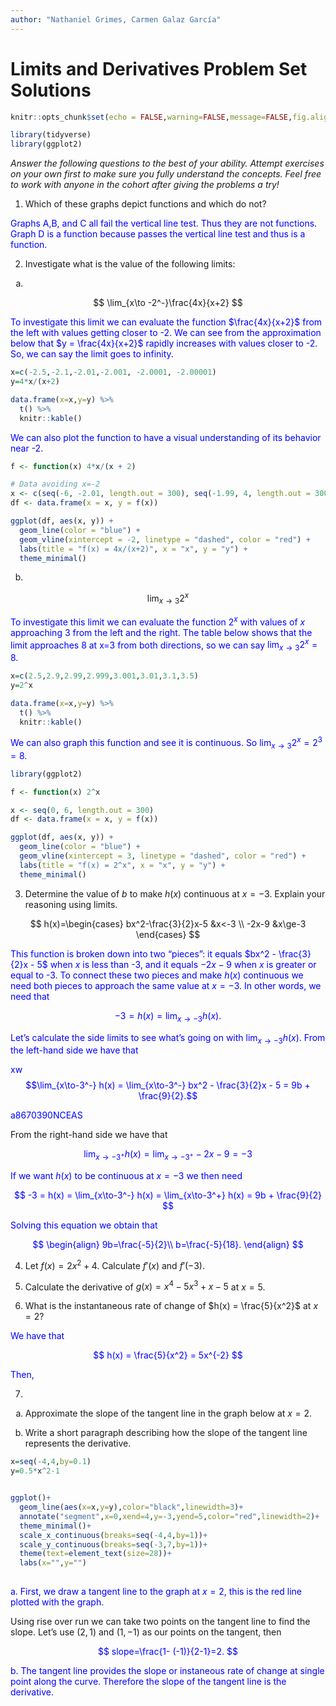 ```yaml
---
author: "Nathaniel Grimes, Carmen Galaz García"
---
```


# Limits and Derivatives Problem Set Solutions

```r
knitr::opts_chunk$set(echo = FALSE,warning=FALSE,message=FALSE,fig.align = 'center')

library(tidyverse)
library(ggplot2)
```

*Answer the following questions to the best of your ability.  Attempt exercises on your own first to make sure you fully understand the concepts. Feel free to work with anyone in the cohort after giving the problems a try!*

1) Which of these graphs depict functions and which do not?

<span style="color:blue">
Graphs A,B, and C all fail the vertical line test. Thus they are not functions. Graph D is a function because passes the vertical line test and thus is a function.
</span>

2) Investigate what is the value of the following limits:

a)

$$
\lim_{x\to -2^-}\frac{4x}{x+2}
$$

<span style="color:blue">To investigate this limit we can evaluate the function $\frac{4x}{x+2}$ from the left with values getting closer to -2. We can see from the approximation below that  $y = \frac{4x}{x+2}$ rapidly increases with values closer to -2. So, we can say the limit goes to infinity. 
</span>

```r
x=c(-2.5,-2.1,-2.01,-2.001, -2.0001, -2.00001)
y=4*x/(x+2)

data.frame(x=x,y=y) %>% 
  t() %>% 
  knitr::kable()
```

<span style="color:blue">
We can also plot the function to have a visual understanding of its behavior near -2. 
</span>

```r
f <- function(x) 4*x/(x + 2)

# Data avoiding x=-2
x <- c(seq(-6, -2.01, length.out = 300), seq(-1.99, 4, length.out = 300))
df <- data.frame(x = x, y = f(x))

ggplot(df, aes(x, y)) +
  geom_line(color = "blue") +
  geom_vline(xintercept = -2, linetype = "dashed", color = "red") +
  labs(title = "f(x) = 4x/(x+2)", x = "x", y = "y") +
  theme_minimal()

```

b) 

$$
\lim_{x\to 3}2^x
$$

<span style="color:blue">
To investigate this limit we can evaluate the function $2^x$ with values of $x$ approaching 3 from the left and the right. The table below shows that the limit approaches 8 at x=3 from both directions, so we can say $\lim_{x\to 3}2^x=8$. 
</span>

```r
x=c(2.5,2.9,2.99,2.999,3.001,3.01,3.1,3.5)
y=2^x

data.frame(x=x,y=y) %>% 
  t() %>% 
  knitr::kable()
```

<span style="color:blue">
We can also graph this function and see it is continuous. So $\lim_{x\to 3}2^x = 2^3 = 8$.
</span>

```r
library(ggplot2)

f <- function(x) 2^x

x <- seq(0, 6, length.out = 300)
df <- data.frame(x = x, y = f(x))

ggplot(df, aes(x, y)) +
  geom_line(color = "blue") +
  geom_vline(xintercept = 3, linetype = "dashed", color = "red") +
  labs(title = "f(x) = 2^x", x = "x", y = "y") +
  theme_minimal()
```

3) Determine the value of $b$ to make $h(x)$ continuous at $x=-3$. Explain your reasoning using limits.

$$
h(x)=\begin{cases}
bx^2-\frac{3}{2}x-5 &x<-3 \\
-2x-9 &x\ge-3
\end{cases}
$$

<span style="color:blue">This function is broken down into two "pieces": it equals $bx^2 - \frac{3}{2}x - 5$ when $x$ is less than -3, and it equals $-2x-9$ when $x$ is greater or equal to -3. To connect these two pieces and make $h(x)$ continuous we need both pieces to approach the same value at $x=-3$. In other words, we need that </span>

<span style="color:blue">
$$ -3 = h(x) = \lim_{x\to-3} h(x).$$ 
</span>

<span style="color:blue">
Let's calculate the side limits to see what's going on with $\lim_{x\to-3} h(x)$. From the left-hand side we have that
</span>

<span style="color:blue">xw
$$\lim_{x\to-3^-} h(x) = \lim_{x\to-3^-} bx^2 - \frac{3}{2}x - 5 = 9b + \frac{9}{2}.$$
</span>

<span style="color:blue">a8670390NCEAS

From the right-hand side we have that
</span>

<span style="color:blue">
$$
\lim_{x\to-3^+} h(x) = \lim_{x\to-3^+} -2x-9 = -3
$$
</span>

<span style="color:blue">
If we want $h(x)$ to be continuous at $x=-3$ we then need
</span>

<span style="color:blue">
$$ -3 = h(x) = \lim_{x\to-3^-} h(x) = \lim_{x\to-3^+} h(x) =  9b + \frac{9}{2} $$
</span>

<span style="color:blue">
Solving this equation we obtain that
</span>

<span style="color:blue">
$$
\begin{align}
9b=\frac{-5}{2}\\
b=\frac{-5}{18}.
\end{align}
$$
</span>

4) Let $f(x) = 2x^2+4$. Calculate $f'(x)$ and $f'(-3)$.

<span style="color:blue">
\begin{align}
f(x)  &= 2x^2+4\\
f'(x) &= 4x\\
f'(-3) &=4(-3)\\
      &=-12
\end{align}
</span>

5) Calculate the derivative of $g(x) = x^4-5x^3+x-5$ at $x=5$.

<span style="color:blue">
\begin{align}
g(x) &= x^4-5x^3+x-5 \\
g'(x) &= 4x^3-15x^2+1 \\
g'(5) &= 4(5)^3-15(5)^2+1\\
&=126
\end{align}
</span>


6) What is the instantaneous rate of change of $h(x) = \frac{5}{x^2}$ at $x=2$?

<span style="color:blue">
We have that
</span>

<span style="color:blue">
$$ 
h(x) = \frac{5}{x^2} = 5x^{-2}
$$
</span>

<span style="color:blue">
Then,
</span>

<span style="color:blue">
\begin{align}
h'(x) & =-10x^{-3}\\
h'(2) &= -10(2)^{-3}\\
& = -\frac{10}{8}\\
 &=-1.25.
\end{align}
</span>

7) 
  a. Approximate the slope of the tangent line in the graph below at $x=2$. 
  
  b. Write a short paragraph describing how the slope of the tangent line represents the derivative. 

```r
x=seq(-4,4,by=0.1)
y=0.5*x^2-1


ggplot()+
  geom_line(aes(x=x,y=y),color="black",linewidth=3)+
  annotate("segment",x=0,xend=4,y=-3,yend=5,color="red",linewidth=2)+
  theme_minimal()+
  scale_x_continuous(breaks=seq(-4,4,by=1))+
  scale_y_continuous(breaks=seq(-3,7,by=1))+
  theme(text=element_text(size=28))+
  labs(x="",y="")
  
```

<span style="color:blue">
a. First, we draw a tangent line to the graph at $x=2$, this is the red line plotted with the graph. 

Using rise over run we can take two points on the tangent line to find the slope. Let's use $(2,1)$ and $(1,-1)$ as our points on the tangent, then
</span>

<span style="color:blue">
$$
slope=\frac{1- (-1)}{2-1}=2.
$$
</span>

<span style="color:blue">
 b. The tangent line provides the slope or instaneous rate of change at single point along the curve. Therefore the slope of the tangent line is the derivative. 
 </span>